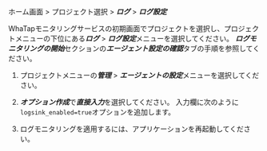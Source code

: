 ホーム画面 > プロジェクト選択 > ***ログ*** > ***ログ設定***

WhaTapモニタリングサービスの初期画面でプロジェクトを選択し、プロジェクトメニューの下位にある***ログ*** > ***ログ設定***メニューを選択してください。 ***ログモニタリングの開始***セクションの***エージェント設定の確認***タブの手順を参照してください。

1. プロジェクトメニューの***管理*** > ***エージェントの設定***メニューを選択してください。

2. ***オプション作成***で***直接入力***を選択してください。 入力欄に次のように`logsink_enabled=true`オプションを追加します。 

   <ImgLang img='log-agent-conf.png' desc='ログエージェント設定'/>

3. ログモニタリングを適用するには、アプリケーションを再起動してください。 
